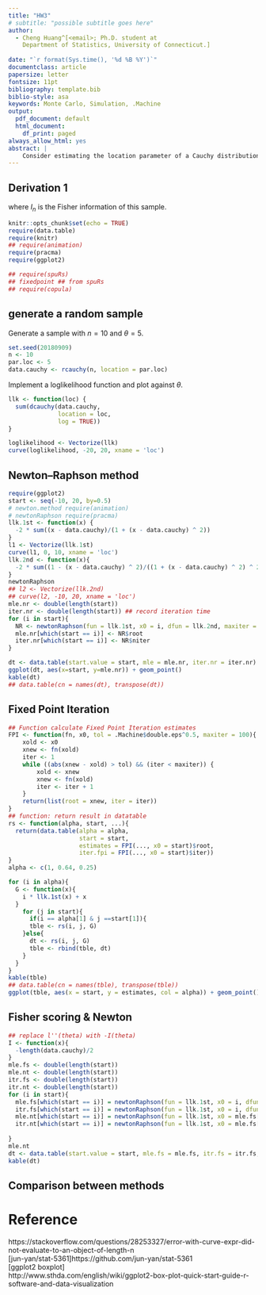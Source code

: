 ```yaml
---
title: "HW3"
# subtitle: "possible subtitle goes here"
author:
  - Cheng Huang^[<email>; Ph.D. student at
    Department of Statistics, University of Connecticut.]
    
date: "`r format(Sys.time(), '%d %B %Y')`"
documentclass: article
papersize: letter
fontsize: 11pt
bibliography: template.bib
biblio-style: asa
keywords: Monte Carlo, Simulation, .Machine
output:
  pdf_document: default
  html_document:
    df_print: paged
always_allow_html: yes
abstract: |
    Consider estimating the location parameter of a Cauchy distribution with a known scale parameter.
---
```


## Derivation 1 {#sec:P1}

\begin{align*}
  \ell(\theta)
  &=ln\prod_{i=1}^nf(x_i; \theta)=ln\prod_{i=1}^n\frac{1}{\pi[1+(x_i-\theta)^2]}= -n\ln \pi - \sum_{i=1}^n \ln [1+(\theta-X_i)^2], \\
  \ell'(\theta)
  &= - \sum_{i=1}^n \frac{2(\theta-X_i)}{1+(\theta-X_i)^2}\\
  &= -2 \sum_{i=1}^n \frac{\theta-X_i}{1+(\theta-X_i)^2}, \\
  \ell''(\theta)
  &= -2 \sum_{i=1}^n\frac{(1+(\theta-X_i)^2-2(\theta-X_i)^2)}{[1+(\theta-X_i)^2]^2}\\
  &= -2 \sum_{i=1}^n\frac{1-(\theta-X_i)^2}{[1+(\theta-X_i)^2]^2},
  \\
  I_n(\theta) 
  &=-E[(\ell''(\theta))|\theta]\\
  &=2nE[\frac{1-(\theta-X_i)^2}{(1+(\theta-X_i)^2)^2}]\\
  &=2n\int_{R} \frac{1-(\theta-X_i)^2}{(1+(\theta-X_i)^2)^2}\frac{1}{\pi[1+(\theta-X_i)^2]}dx\\
  &= \frac{4n}{\pi}
  \int_{-\infty}^\infty \frac{x^2\,d x}{(1+x^2)^3}
  = n/2,
\end{align*}
where $I_n$ is the Fisher information of this sample.



```r
knitr::opts_chunk$set(echo = TRUE) 
require(data.table)
require(knitr)
## require(animation)
require(pracma)
require(ggplot2)

## require(spuRs)  
## fixedpoint ## from spuRs
## require(copula)
```

## generate a random sample
Generate a sample with $n = 10$ and $\theta = 5$.
```r

set.seed(20180909)
n <- 10
par.loc <- 5
data.cauchy <- rcauchy(n, location = par.loc)
```
Implement a loglikelihood function and plot against $\theta$.
```r
llk <- function(loc) {
  sum(dcauchy(data.cauchy, 
              location = loc, 
              log = TRUE))
}

loglikelihood <- Vectorize(llk)
curve(loglikelihood, -20, 20, xname = 'loc')
```


## Newton–Raphson method
```r
require(ggplot2)
start <- seq(-10, 20, by=0.5)
# newton.method require(animation)
# newtonRaphson require(pracma)
llk.1st <- function(x) {
  -2 * sum((x - data.cauchy)/(1 + (x - data.cauchy) ^ 2))
}
l1 <- Vectorize(llk.1st)
curve(l1, 0, 10, xname = 'loc')
llk.2nd <- function(x){
  -2 * sum((1 - (x - data.cauchy) ^ 2)/((1 + (x - data.cauchy) ^ 2) ^ 2))
}
newtonRaphson
## l2 <- Vectorize(llk.2nd)
## curve(l2, -10, 20, xname = 'loc')
mle.nr <- double(length(start))
iter.nr <- double(length(start)) ## record iteration time
for (i in start){
  NR <- newtonRaphson(fun = llk.1st, x0 = i, dfun = llk.2nd, maxiter = 100)
  mle.nr[which(start == i)] <- NR$root
  iter.nr[which(start == i)] <- NR$niter
}

dt <- data.table(start.value = start, mle = mle.nr, iter.nr = iter.nr)
ggplot(dt, aes(x=start, y=mle.nr)) + geom_point()
kable(dt)
## data.table(cn = names(dt), transpose(dt))
```
## Fixed Point Iteration

```r
## Function calculate Fixed Point Iteration estimates
FPI <- function(fn, x0, tol = .Machine$double.eps^0.5, maxiter = 100){
    xold <- x0
    xnew <- fn(xold)
    iter <- 1
    while ((abs(xnew - xold) > tol) && (iter < maxiter)) {
        xold <- xnew
        xnew <- fn(xold)
        iter <- iter + 1
    }
    return(list(root = xnew, iter = iter))
}
## function: return result in datatable
rs <- function(alpha, start, ...){
  return(data.table(alpha = alpha,
                    start = start,
                    estimates = FPI(..., x0 = start)$root,
                    iter.fpi = FPI(..., x0 = start)$iter))
}
alpha <- c(1, 0.64, 0.25)

for (i in alpha){
  G <- function(x){
    i * llk.1st(x) + x
  }
    for (j in start){
      if(i == alpha[1] & j ==start[1]){
      tble <- rs(i, j, G)
    }else{
      dt <- rs(i, j, G)
      tble <- rbind(tble, dt)
    }
  }
}
kable(tble)
## data.table(cn = names(tble), transpose(tble))
ggplot(tble, aes(x = start, y = estimates, col = alpha)) + geom_point()
```

## Fisher scoring & Newton
```r
## replace l''(theta) with -I(theta)
I <- function(x){
  -length(data.cauchy)/2
}
mle.fs <- double(length(start))
mle.nt <- double(length(start))
itr.fs <- double(length(start))
itr.nt <- double(length(start))
for (i in start){
  mle.fs[which(start == i)] = newtonRaphson(fun = llk.1st, x0 = i, dfun = I, maxiter = 100)$root
  itr.fs[which(start == i)] = newtonRaphson(fun = llk.1st, x0 = i, dfun = I, maxiter = 100)$niter
  mle.nt[which(start == i)] = newtonRaphson(fun = llk.1st, x0 = mle.fs[which(start == i)], dfun = llk.2nd, maxiter = 100)$root
  itr.nt[which(start == i)] = newtonRaphson(fun = llk.1st, x0 = mle.fs[which(start == i)], dfun = llk.2nd, maxiter = 100)$niter
  
}
mle.nt
dt <- data.table(start.value = start, mle.fs = mle.fs, itr.fs = itr.fs, mle.nt = mle.nt, itr.nt = itr.nt)
kable(dt)
```


## Comparison between methods



# Reference {-}

https://stackoverflow.com/questions/28253327/error-with-curve-expr-did-not-evaluate-to-an-object-of-length-n \
[jun-yan/stat-5361]https://github.com/jun-yan/stat-5361 \
[ggplot2 boxplot] \
http://www.sthda.com/english/wiki/ggplot2-box-plot-quick-start-guide-r-software-and-data-visualization
